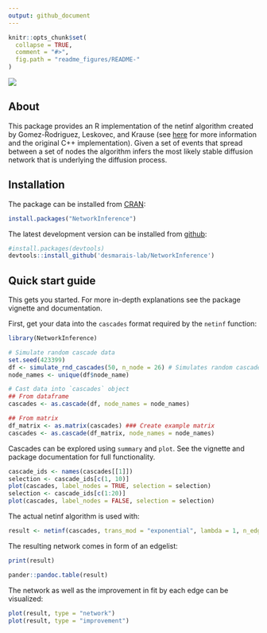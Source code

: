 ```yaml
---
output: github_document
---
```


<!-- README.md is generated from README.Rmd. Please edit that file -->

```r
knitr::opts_chunk$set(
  collapse = TRUE,
  comment = "#>",
  fig.path = "readme_figures/README-"
)
```

![](https://travis-ci.org/desmarais-lab/NetworkInference.svg)

## About

This package provides an R implementation of the netinf algorithm 
created by Gomez-Rodriguez, Leskovec, and Krause (see 
[here](http://snap.stanford.edu/netinf/) for more information and the original 
C++ implementation). Given a set of events that spread between a set of nodes 
the algorithm infers the most likely stable diffusion network that is underlying 
the diffusion process.

## Installation

The package can be installed from [CRAN](https://cran.r-project.org/):
```r
install.packages("NetworkInference")
```

The latest development version can be installed from 
[github](https://github.com/desmarais-lab/NetworkInference):
```r
#install.packages(devtools)
devtools::install_github('desmarais-lab/NetworkInference')
```

## Quick start guide

This gets you started. For more in-depth explanations see the package vignette 
and documentation.

First, get your data into the `cascades` format required by the `netinf` 
function:

```r
library(NetworkInference)

# Simulate random cascade data
set.seed(423399)
df <- simulate_rnd_cascades(50, n_node = 26) # Simulates random cascade data
node_names <- unique(df$node_name)

# Cast data into `cascades` object
## From dataframe
cascades <- as.cascade(df, node_names = node_names)

## From matrix
df_matrix <- as.matrix(cascades) ### Create example matrix
cascades <- as.cascade(df_matrix, node_names = node_names)
```

Cascades can be explored using `summary` and `plot`. See the vignette and 
package documentation for full functionality.
```r
cascade_ids <- names(cascades[[1]])
selection <- cascade_ids[c(1, 10)]
plot(cascades, label_nodes = TRUE, selection = selection)
selection <- cascade_ids[c(1:20)]
plot(cascades, label_nodes = FALSE, selection = selection)
```

The actual netinf algorithm is used with:
```r
result <- netinf(cascades, trans_mod = "exponential", lambda = 1, n_edges = 5)
```

The resulting network comes in form of an edgelist:
```r
print(result)
```
```r
pander::pandoc.table(result)
```

The network as well as the improvement in fit by each edge can be visualized:
```r
plot(result, type = "network")
plot(result, type = "improvement")
```
